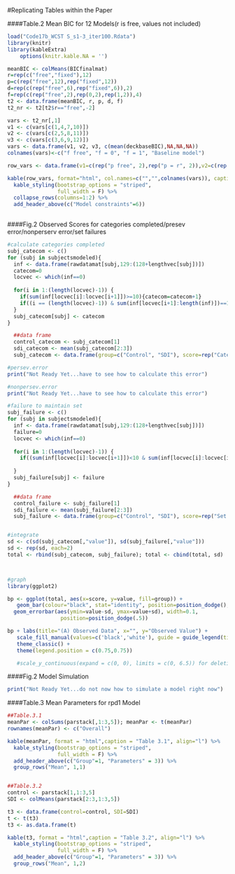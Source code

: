 
#Replicating Tables within the Paper  


####Table.2 Mean BIC for 12 Models(r is free, values not included)
```{r}
load("Code17b_WCST S_s1-3_iter100.Rdata")
library(knitr)
library(kableExtra)
    options(knitr.kable.NA = '')

meanBIC <- colMeans(BICfinalmat)
r=rep(c("free","fixed"),12)
p=c(rep("free",12),rep("fixed",12))
d=rep(c(rep("free",6),rep("fixed",6)),2)
f=rep(c(rep("free",2),rep(0,2),rep(1,2)),4)
t2 <- data.frame(meanBIC, r, p, d, f)
t2_nr <- t2[t2$r=="free",-2]

vars <- t2_nr[,1]
v1 <- c(vars[c(1,4,7,10)])
v2 <- c(vars[c(2,5,8,11)])
v3 <- c(vars[c(3,6,9,12)])
vars <- data.frame(v1, v2, v3, c(mean(deckbaseBIC),NA,NA,NA))
colnames(vars)<-c("f free", "f = 0", "f = 1", "Baseline model")

row_vars <- data.frame(v1=c(rep("p free", 2),rep("p = r", 2)),v2=c(rep(c("d free", "d = 1"),2)),vars)

kable(row_vars, format="html", col.names=c("","",colnames(vars)), caption="Table 2", algin="l") %>%
  kable_styling(bootstrap_options = "striped",
                full_width = F) %>%
  collapse_rows(columns=1:2) %>%
  add_header_above(c("Model constraints"=6))
  


```


  
####Fig.2 Observed Scores for categories completed/presev error/nonperserv error/set failures
```{r}

#calculate categories completed
subj_catecom <- c()
for (subj in subjectsmodeled){
  inf <- data.frame(rawdatamat[subj,129:(128+lengthvec[subj])])
  catecom=0
  locvec <- which(inf==0)
  
  for(i in 1:(length(locvec)-1)) {
    if(sum(inf[locvec[i]:locvec[i+1]])>=10){catecom=catecom+1}
    if((i == (length(locvec)-1)) & sum(inf[locvec[i+1]:length(inf)])==10){catecom=catecom+1}
  }
  subj_catecom[subj] <- catecom
}

  ##data frame
  control_catecom <- subj_catecom[1]
  sdi_catecom <- mean(subj_catecom[2:3])
  subj_catecom <- data.frame(group=c("Control", "SDI"), score=rep("Categoreis Completed",2), value=c(control_catecom, sdi_catecom))

#persev.error
print("Not Ready Yet...have to see how to calculate this error")

#nonpersev.error
print("Not Ready Yet...have to see how to calculate this error")

#failure to maintain set
subj_failure <- c()
for (subj in subjectsmodeled){
  inf <- data.frame(rawdatamat[subj,129:(128+lengthvec[subj])])
  failure=0
  locvec <- which(inf==0)
  
  for(i in 1:(length(locvec)-1)) {
    if((sum(inf[locvec[i]:locvec[i+1]])<10 & sum(inf[locvec[i]:locvec[i+1]]) >= 5)){failure = failure+1}
    
  }
  subj_failure[subj] <- failure
}

  ##data frame
  control_failure <- subj_failure[1]
  sdi_failure <- mean(subj_failure[2:3])
  subj_failure <- data.frame(group=c("Control", "SDI"), score=rep("Set Failures",2), value=c(control_failure, sdi_failure))


#integrate
sd <- c(sd(subj_catecom[,"value"]), sd(subj_failure[,"value"])) 
sd <- rep(sd, each=2)
total <- rbind(subj_catecom, subj_failure); total <- cbind(total, sd)



#graph
library(ggplot2)

bp <- ggplot(total, aes(x=score, y=value, fill=group)) + 
   geom_bar(colour="black", stat="identity", position=position_dodge(), width=0.5) +
  geom_errorbar(aes(ymin=value-sd, ymax=value+sd), width=0.1,
                 position=position_dodge(.5))

bp + labs(title="(A) Observed Data", x="", y="Observed Value") +
   scale_fill_manual(values=c('black','white'), guide = guide_legend(title=NULL)) + 
   theme_classic() +
   theme(legend.position = c(0.75,0.75))

   #scale_y_continuous(expand = c(0, 0), limits = c(0, 6.5)) for deleting the space of x-axis. It cuases problem now because of 0 value of "Set Failures"

```


  
####Fig.2 Model Simulation
```{r echo=FALSE}
print("Not Ready Yet...do not now how to simulate a model right now")
```


  
####Table.3 Mean Parameters for rpd1 Model
```{r}


##Table.3.1
meanPar <- colSums(parstack[,1:3,5]); meanPar <- t(meanPar)
rownames(meanPar) <- c("Overall")

kable(meanPar, format = "html",caption = "Table 3.1", align="l") %>%
  kable_styling(bootstrap_options = "striped",
                full_width = F) %>%
  add_header_above(c("Group"=1, "Parameters" = 3)) %>%
  group_rows("Mean", 1,1)


##Table.3.2
control <- parstack[1,1:3,5]
SDI <- colMeans(parstack[2:3,1:3,5])

t3 <- data.frame(control=control, SDI=SDI)
t <- t(t3)
t3 <- as.data.frame(t)

kable(t3, format = "html",caption = "Table 3.2", align="l") %>%
  kable_styling(bootstrap_options = "striped",
                full_width = F) %>%
  add_header_above(c("Group"=1, "Parameters" = 3)) %>%
  group_rows("Mean", 1,2)



```
